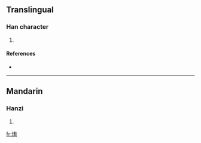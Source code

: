 ==Translingual==

===Han character===
{{Han char|rn=86|rad=火|as=06|sn=10|four=9482<sub>7</sub>|canj=火大月 (FKB)}}

# {{defn|Han|sort=火06}}

====References====
* {{Han ref|kx=0671.050|dkj=19023|hdz=32199.050|uh=70E0|ud=28896|bh=D274|bd=53876}}

----

==Mandarin==

===Hanzi===
{{cmn-hanzi|pin=[[huǐ]] ([[hui3]]), [[shàp]] ([[shap4]])|wg=hui<sup>3</sup>, <sup>4</sup>}}

# {{defn|Mandarin}}

[[fr:烠]]